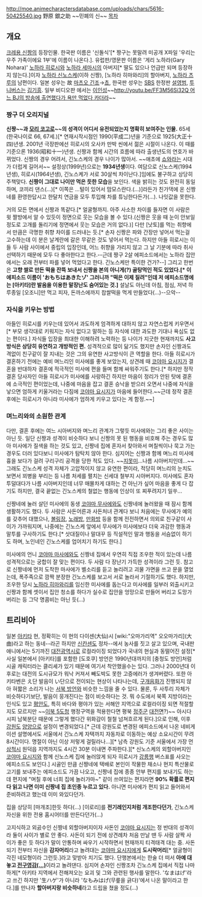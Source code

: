 http://moe.animecharactersdatabase.com/uploads/chars/5616-50425540.jpg
野原 銀之助 ~~민폐의 신~~
[[목차]]
== 개요 ==
[[크레용 신짱]]의 등장인물. 한국판 이름은 '신돌식'[* 짱구는 못말려 미공개 X파일 '우리는 우주 가족이에요 1부'에 이름이 나온다.]. 유럽판/영문판 이름은 '게리 노하라(Gary Nohara)' [[노하라 히로시]]와 [[노하라 세마시]]의 아버지[* 딸도 있으나 언급만 되며 등장하지 않는다.]이자 [[노하라 신노스케]](이하 신짱), [노하라 히마와리]의 할아버지, [[노하라 츠루]]의 남편이다. 일본 성우는 故 [[마츠오 긴조]]→[[쵸]], 한국판 성우는 [[SBS]] 한정판 [[설영범]], [[투니버스]]는 [[김기흥]]. 일부 비디오판 에서는 [[이인성]]~~[[http://youtu.be/FF3M56Si32Q 어느 BJ의 방송에 출연했다가 욕만 먹었다 카더라]]~~
=== 짱구 더 오리지널 ===
'''신짱~~과 [[모리 코고로]]~~의 성격이 어디서 유전되었는지 명확히 보여주는 인물.''' 65세(한국나이로 66, 67세.)[* 연재시작시점인 1990(平成二)년을 기준으로 1925(大正十四)년생. 2001년 극장판에선 히로시의 오사카 만박 씬에서 젊은 시절이 나온다. 이 때를 기준으론 1936(昭和十一)년생. 신짱과 함께 시간의 흐름에 따라 출생년도의 연호가 바뀌었다. 신짱의 경우 어려서, 긴노스케의 경우 나이가 많아서. ~~애초에 [[쇼와]]라는 시대가 더럽게 길어서~~ 설정상(1999년)으로는 '''1934년생'''이다. 여담으로 신노스케(1994년생), 히로시(1964년생), 긴노스케가 서로 30살씩 차이난다.]임에도 불구하고 상당히 주책맞다. '''신짱이 그대로 나이만 먹은 듯한 모습'''을 보인다. 색을 밝히는 것도 완전히 동일하며, 코끼리 댄스(…)[* 이쪽은 ...털이 있어서 맘모스란다.(...)]라든가 친가댁에 온 신짱네를 환영한답시고 한달치 연금을 모두 투입해 차를 튜닝한다든가(…). 나잇값을 못한다.

거의 모든 면에서 신짱과 똑같다.[* 얼굴형까지. 아주 사소한 차이를 들자면 이 사람은 윗 짤방에서 알 수 있듯이 정면으로 웃는 모습을 볼 수 있다.(신짱은 웃을 때 눈이 안보일 정도로 고개를 돌리기에 정면에서 웃는 모습은 거의 없다.)] 다만 [낫토]를 먹는 취향에서 만큼은 극명한 취향 차이를 드러내는 듯.[* 손자 신짱은 파와 간장만 넣어서 먹는걸 고수하는데 이 분은 날계란에 갈은 무같은 것도 넣어서 먹는다. 하지만 아들 히로시는 이들 두 사람 사이에서 중립의 입장인데, 어느 취향을 가리지 않고 그 날 기분에 따라 취사 선택하기 때문에 모두 다 좋아한다고 한다.--근데 짱구 2살 에피소드에서는 노하라 집안에서는 오래 전부터 파를 넣어 먹었다고 한다. 긴노스케만 특이한 건가?--] 그리고 한번은 '''고향 쌀로 만든 떡을 잔뜩 보내서 신짱을 본의 아니게(?) 골탕먹인 적도 있었다.[* 이 에피소드 이름이 'おもちはあきたゾ' 그러니까 "떡은 이제 질려"인데 저 에피소드명에는 [아키타]란 발음을 이용한 말장난도 숨어있는 것.]''' 설날도 아닌데 아침, 점심, 저녁 하루종일 [오조니]만 먹고 피자, 돈까스에까지 찹쌀떡을 먹게 만들었다(...)--으악--
=== 자식을 키우는 방법 ===
아들인 히로시를 키우는데 있어서 과도하게 엄격하게 대하지 않고 자연스럽게 키우면서[* 부모 생각대로 키워지는 자식 없다고 말하는 등 자식에 대한 과도한 기대나 욕심도 없는 편이다.] 자식들 입장을 최대한 이해하려 노력하는 등 나이가 지긋한 현재까지도 '''사고방식은 상당히 유연하고 개방적인 편.''' 성격적으로 많이 닮기도 했지만 손자인 신짱과도 격없이 친구같이 잘 지내는 것은 그의 유연한 사고방식이 큰 역할을 한다. 아들 히로시가 결혼하기 전에는 예비 며느리인 미사에를 좋게 보았는지, 상견례 때 [[코야마 요시지]]가 결혼을 반대하자 결혼에 적극적인 미사에 편을 들며 함께 싸워주기도 한다.[* 하지만 정작 결혼 당사자인 아들 히로시가 미사에를 사랑하긴 하지만 마음이 정리가 안된 탓에 결혼에 소극적인 편이었는데, 나중에 마음을 잡고 결혼 승낙을 받으러 오면서 나중에 자식을 낳으면 엄하게 키울거라는 다짐에 [[코야마 요시지]]가 마음에 들어한다.~~근데 정작 결혼 후에는 히로시가 아니라 미사에가 엄하게 키우고 있다는 게 함정.~~] 
=== 며느리와의 소원한 관계 ===
다만, 결혼 후에는 여느 시아버지와 며느리 관계가 그렇듯 미사에와는 그리 좋은 사이는 아닌 듯. 일단 신짱과 성격이 비슷하다 보니 신짱의 못 된 행동을 비호해 주는 경우도 많아 미사에가 질색을 하는 것도 있고, 신짱네 집에 혼자서 찾아와서 며칠씩이나 묵고 가는 경우도 더러 있다보니 미사에가 탐탁치 않아 한다. 심지어는 신짱과 함께 며느리 미사에 흉을 보다가 걸려 구리구리 공격을 당한 적도 있다. ~~[[지못미]]...나름 시아버지인데...~~그래도 긴노스케 성격 자체가 고압적이지 않고 유연한 편이라, 적당히 며느리의 눈치도 보면서 꾀병을 부리는 등 나름 처세를 펼치는 신세대 철부지 시아버지다. 미사에도 혼자 투덜대다가 나름 시아버지인데 너무 매몰차게 대하는 건 아닌가 싶어 마음을 좋게 다 잡기도 하지만, 결국 끝없는 긴노스케의 철없는 행동에 인상이 또 찌푸려지기 일쑤... 

신짱네에 눌러 살던 미사에의 동생 [[코야마 무사에]]와도 신짱네에 놀러왔을 때 잠시 함께 생활하기도 했다. 두 사람은 사돈어른과 사돈처녀 관계다 보니 처음에는 무사에가 예의를 갖추어 대했으나, [[볼링장]], [[노래방]], [[만화방]] 등을 함께 전전하면서 의외로 친구같이 사이가 가까워지며, 나중에는 긴노스케 앞에서 무사에가 미사에보다 더욱 과감한 행동과 말투를 구사하기도 한다.[* 삿대질이나 말대꾸 등 직설적인 말과 행동을 서슴없이 하기도 하며, 노인네인 긴노스케를 업어치기 하기도 한다.]

미사에의 언니 [[코야마 마사에]]와도 신짱네 집에서 우연히 직접 조우한 적이 있는데 나름 성격적으로는 궁합이 잘 맞는 편이다. 두 사람 다 장난기 가득한 성격이라 그런 듯. 참고로 신짱네에 먼저 도착한 마사에가 벨소리를 듣고 놀리려고 괴물 가면을 쓰고 문을 열었는데, 폭주족으로 깜짝 분장한 긴노스케를 보고서 서로 놀라서 기절하기도 했다. 하지만, 조우한 당시 [[노하라 히마와리]]를 임신한 미사에를 돕는다고 미사에를 일부러 외출시키고 신짱과 함께 셋이서 집안 청소를 하다가 실수로 집안을 엉망으로 만들어 버리고 도망가 버리는 등 그닥 명콤비는 아닌 듯(...)  
== 트리비아 ==
일본 [[아키타]] 현, 정확히는 이 현의 다이센(大仙)시 [wiki:"오마가리역" 오오마가리](大曲)라고 하는 동네--라곤 하지만 [[신칸센]]도 정차--에서 농사를 짓고 살고 있으며, 국내판 애니에서는 5기까진 [[대전광역시]]로 로컬라이징 되었다가 국내의 현실과 동떨어진 설정[* 사실 일본에서 [아키타]를 포함한 [도호쿠] 방언은 1990년대까지의 [충청도 방언]처럼 시골 캐릭터라는 클리셰가 있기 때문에 여기서 착안했을수는 있다. 그러나 2000년대 이후로는 대전의 도시규모가 워낙 커져서 빼도박도 못한 고증에러가 생겨버렸다. 또한 아키타벤은 え단 발음이 い단으로 전이되는 현상이 나타나는데, [[구개음화]]가 진행되지 않아 혀짧은 소리가 나는 [[서북 방언]]와 비슷한 느낌을 줄 수 있다. 물론, 두 사투리 자체가 비슷하다기보단, 발음이 뭉개진다는 점이 비슷하다는 것. 뭐 수도에서 북쪽 지방이라는 인식도 있고 [[평안도]], 특히 바다와 평야가 있는 서해안 지역으로 로컬라이징 되면 적절할지도 모르지만 ~~[[이북 5도]]청 행정구역을 적용한다면 평북 [[정주시|정주군]] [[운암역|대전면]]?)~~ 아시다시피 남북분단 때문에 그렇게 했다간 위화감이 철철 넘쳐흐르게 된다.]으로 인해, 이후 [[강원도]] [[양양]]으로 설정이 변경되었다.[* 근데 강원도로 변경된 에피소드에서 나온 네비게이션 설명에서도 서울에서 긴노스케 자택까지 자동차로 이동하는 예상 소요시간이 무려 8시간이다. 명절이 아닌 이상 저렇게 걸릴라나...][* 남측 강원도 기준 서울에서 가장 먼 [[삼척시]] 원덕읍 지역까지도 4시간 30분 이내면 주파한다.][* 신노스케의 외할아버지인 [[코야마 요시지]]와 함께 신노스케 집에 눌러앉게 되자 히로시가 [[강릉]]행 버스표를 사오는 에피소드도 보인다.] 시골인 만큼 신짱네에 택배로 본인이 작물한 채소나 현지 특산물로 고기를 보내주는 에피소드도 가끔 나오고, 신짱네 집에 종종 안부 편지를 보내기도 하는데 편지에 "며칠 후에 너희 집에 놀러가마~" 같이 쓰여있는 편지라면 '''90% 확률로 편지 다 읽고 나면 이미 신짱네 집 초인종 누르고 있다.''' 아니면 미사에가 편지 읽고 들어와서 준비하려고 했는데 이미 와있다던가.

집을 상당히 [마개조]한듯 하다(...) [이로리]를 '''전기레인지처럼 개조한다던가''', 긴노스케 자신을 위한 전용 홈시어터를 만든다던가(...)

고지식하고 외곬수인 신짱네 외할아버지이자 사돈인 [[코야마 요시지]]는 정 반대의 성격이라 둘이 사이가 별로 안 좋다. 사돈이 되기 전에 상견례차 처음 만날 땐 두 사람 살짝 사이가 좋은 듯 하다가 말이 안통하며 싸우기 시작하면서 현재까지 티격태격 대는 중. 사돈되기 전부터 자신을 '''감자머리'''라고 놀려대는 [[코야마 요시지]]에게 '''도시락머리'''[* 얼굴형이 각진 네모형이라 그런듯.]라고 맞받아 치기도 했다. 단행본에서는 한술 더 떠서 '''아예 대놓고 [[대머리|전구영감(...)]]'''이라고 놀려댄다. 심지어 손자인 신짱조차 긴노스케 집에서 직접 나마하게[* 아키타 지역에서 전해져오는 요괴 및 그와 관련된 행사를 말한다. 'なまはげ'라고 쓰긴 하지만 '生ハゲ'가 아니라 'なもみはげ(무릎을 긁다)'에서 나온 말이라고 한다.]를 만나자 '''할아버지랑 비슷하네'''라고 드립을 쳤을 정도(...)
